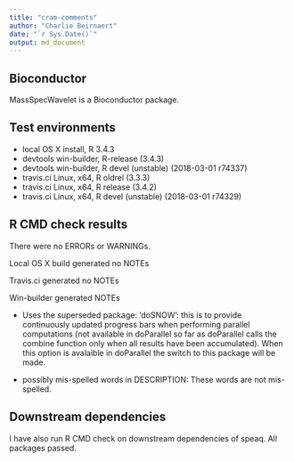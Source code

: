 ```yaml
---
title: "cram-comments"
author: "Charlie Beirnaert"
date: "`r Sys.Date()`"
output: md_document
---
```

## Bioconductor 
MassSpecWavelet is a Bioconductor package.

## Test environments
* local OS X install, R 3.4.3
* devtools win-builder, R-release (3.4.3)
* devtools win-builder, R devel (unstable) (2018-03-01 r74337)
* travis.ci Linux, x64, R oldrel (3.3.3)
* travis.ci Linux, x64, R release (3.4.2)
* travis.ci Linux, x64, R devel (unstable) (2018-03-01 r74329) 


## R CMD check results
There were no ERRORs or WARNINGs.

Local OS X build generated no NOTEs

Travis.ci generated no NOTEs

Win-builder generated NOTEs

* Uses the superseded package: 'doSNOW': this is to provide continuously updated progress bars when performing parallel computations (not available in doParallel so far as doParallel calls the combine function only when all results have been accumulated). When this option is avalaible in doParallel the switch to this package will be made.

* possibly mis-spelled words in DESCRIPTION: These words are not mis-spelled.




## Downstream dependencies
I have also run R CMD check on downstream dependencies of speaq. 
All packages passed.